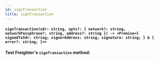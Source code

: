 ```yaml
---
id: signTransaction
title: signTransaction
---
```


#### `signTransaction(xdr: string, opts?: { network?: string, networkPassphrase?: string, address?: string }) -> <Promise<{ signedTxXdr: string; signerAddress: string; signature: string; } & { error?: string; }>>`


<strong>Test Freighter's `signTransaction` method:</strong>
<SignTransactionDemo />
